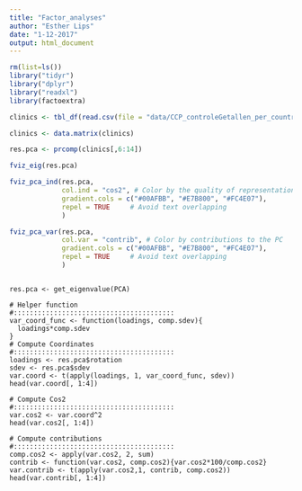 ```yaml
---
title: "Factor_analyses"
author: "Esther Lips"
date: "1-12-2017"
output: html_document
---
```



```r

rm(list=ls())
library("tidyr")
library("dplyr")
library("readxl")
library(factoextra)

clinics <- tbl_df(read.csv(file = "data/CCP_controleGetallen_per_country_2017.csv" , sep=',', header=T,colClasses = "character"))

clinics <- data.matrix(clinics)

res.pca <- prcomp(clinics[,6:14])

fviz_eig(res.pca)

fviz_pca_ind(res.pca,
             col.ind = "cos2", # Color by the quality of representation
             gradient.cols = c("#00AFBB", "#E7B800", "#FC4E07"),
             repel = TRUE     # Avoid text overlapping
             )

fviz_pca_var(res.pca,
             col.var = "contrib", # Color by contributions to the PC
             gradient.cols = c("#00AFBB", "#E7B800", "#FC4E07"),
             repel = TRUE     # Avoid text overlapping
             )
```

```

res.pca <- get_eigenvalue(PCA)

# Helper function 
#::::::::::::::::::::::::::::::::::::::::
var_coord_func <- function(loadings, comp.sdev){
  loadings*comp.sdev
}
# Compute Coordinates
#::::::::::::::::::::::::::::::::::::::::
loadings <- res.pca$rotation
sdev <- res.pca$sdev
var.coord <- t(apply(loadings, 1, var_coord_func, sdev)) 
head(var.coord[, 1:4])

# Compute Cos2
#::::::::::::::::::::::::::::::::::::::::
var.cos2 <- var.coord^2
head(var.cos2[, 1:4])

# Compute contributions
#::::::::::::::::::::::::::::::::::::::::
comp.cos2 <- apply(var.cos2, 2, sum)
contrib <- function(var.cos2, comp.cos2){var.cos2*100/comp.cos2}
var.contrib <- t(apply(var.cos2,1, contrib, comp.cos2))
head(var.contrib[, 1:4])


```


